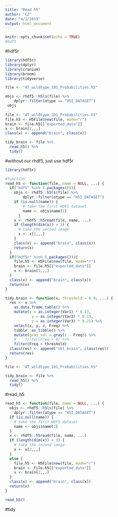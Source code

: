 ```yaml
---
title: "Read h5"
author: "CZ"
date: "4/1/2019"
output: html_document
---
```


```r
knitr::opts_chunk$set(echo = TRUE)
#hdf5
```


#hdf5r
```r
library(hdf5r)
library(dplyr)
library(cranium)
library(broom)
library(tidyverse)

file <- "AT_wildtype_101_Probabilities.h5"

objs <- rhdf5::h5ls(file) %>%
    dplyr::filter(otype == "H5I_DATASET")
 objs
 
file <- "AT_wildtype_101_Probabilities.h5"
file.h5 <- H5File$new(file, mode="r")
brain <- file.h5[["exported_data"]]
x <- brain[2,,,]
class(x) <- append("brain", class(x))

tidy_brain <- file %>%
  read_h5() %>%
  tidy()
```

#without our rhdf5, just use hdf5r
```r
library(hdf5r)

#function
read_h5 <- function(file, name = NULL, ...) {
  if("hdf5" %in% (.packages())){
    objs <- rhdf5::h5ls(file) %>%
        dplyr::filter(otype == "H5I_DATASET")
    if (is.null(name)) {
        # take the first HDF5 dataset
        name <- objs$name[1]
      }
    x <- rhdf5::h5read(file, name, ...)
    if (length(dim(x)) > 3) {
      # take the second image
      x <- x[2,,,]
    }
    class(x) <- append("brain", class(x))
    return(x)
  }
  if("hdf5r" %in% (.packages())){
    file.h5 <- H5File$new(file, mode="r")
    brain <- file.h5[["exported_data"]]
    x <- brain[2,,,]
  }
  class(x) <- append("brain", class(x))
  return(x)
}

tidy.brain <- function(x, threshold = 0.9, ...) {
  res <- x %>%
    as.data.frame.table() %>%
    mutate(x = as.integer(Var1) * 0.13,
            y = as.integer(Var2) * 0.13,
            z = as.integer(Var3) * 0.21) %>%
    select(x, y, z, Freq) %>%
    tibble::as_tibble() %>%
    mutate(gray_val = gray(1 - Freq)) %>%
    #    filter(Freq > 0) %>%
    filter(Freq > threshold)
  class(res) <- append("tbl_brain", class(res))
  return(res)
} 

file <- "AT_wildtype_101_Probabilities.h5"

tidy_brain <- file %>%
  read_h5() %>%
  tidy()
```



#read_h5
```r
read_h5 <- function(file, name = NULL, ...) {
  objs <- rhdf5::h5ls(file) %>%
    dplyr::filter(otype == "H5I_DATASET")
  if (is.null(name)) {
    # take the first HDF5 dataset
    name <- objs$name[1]
  }
  x <- rhdf5::h5read(file, name, ...)
  if (length(dim(x)) > 3) {
    # take the second image
    x <- x[2,,,]
  }
  else {
    file.h5 <- H5File$new(file, mode="r")
    brain <- file.h5[["exported_data"]]
    x <- brain[2,,,]
  }
  class(x) <- append("brain", class(x))
  return(x)
}

read_h5()
```

#tidy
```r

```
